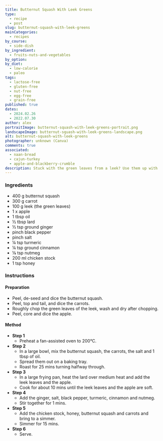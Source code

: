 ```yaml
---
title: Butternut Squash With Leek Greens
type:
  - recipe
  - post
slug: butternut-squash-with-leek-greens
mainCategories:
  - recipes
by_course:
  - side-dish
by_ingredient:
  - fruits-nuts-and-vegetables
by_option:
by_diet:
  - low-calorie
  - paleo
tags:
  - lactose-free
  - gluten-free
  - nut-free
  - egg-free
  - grain-free
published: true
dates:
  - 2024.02.26
  - 2022.07.30
author: alex
portraitImage: butternut-squash-with-leek-greens-portrait.png
landscapeImage: butternut-squash-with-leek-greens-landscape.png
alt: butternut-squash-with-leek-greens
photographer: unknown (Canva)
comments: true
associated:
  - naan-bread
  - cajun-turkey
  - apple-and-blackberry-crumble
description: Stuck with the green leaves from a leek? Use them up with this recipe. I liked it.
---
```


<Ingredients>

### Ingredients

- 400 g butternut squash
- 300 g carrot
- 100 g leek (the green leaves)
- 1 x apple
- 1 tbsp oil
- ½ tbsp lard
- ½ tsp ground ginger
- pinch black pepper
- pinch salt
- ¼ tsp turmeric
- ¼ tsp ground cinnamon
- ⅛ tsp nutmeg
- 200 ml chicken stock
- 1 tsp honey

</Ingredients>

<Instructions>

### Instructions

#### Preparation

- Peel, de-seed and dice the butternut squash.
- Peel, top and tail, and dice the carrots.
- Roughly chop the green leaves of the leek, wash and dry after chopping.
- Peel, core and dice the apple.

#### Method

- **Step 1**
  - Preheat a fan-assisted oven to 200°C.
- **Step 2**
  - In a large bowl, mix the butternut squash, the carrots, the salt and 1 tbsp of oil.
  - Spread them out on a baking tray.
  - Roast for 25 mins turning halfway through.
- **Step 3**
  - In a large frying pan, heat the lard over medium heat and add the leek leaves and the apple.
  - Cook for about 10 mins until the leek leaves and the apple are soft.
- **Step 4**
  - Add the ginger, salt, black pepper, turmeric, cinnamon and nutmeg.
  - Stir together for 1 mins.
- **Step 5**
  - Add the chicken stock, honey, butternut squash and carrots and bring to a simmer.
  - Simmer for 15 mins.
- **Step 6**
  - Serve.

</Instructions>
